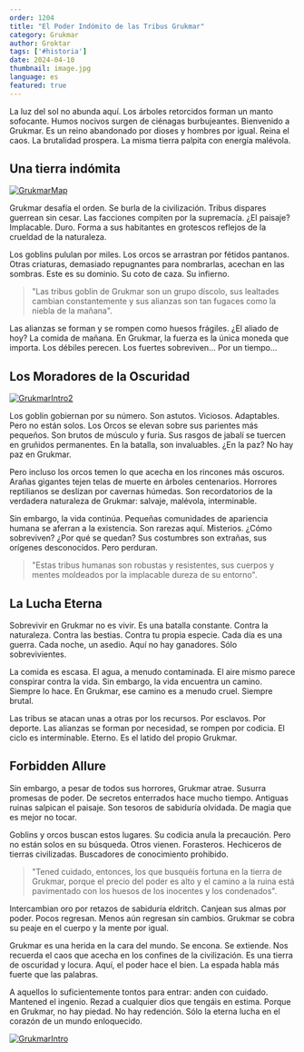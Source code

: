 ```yaml
---
order: 1204
title: "El Poder Indómito de las Tribus Grukmar"
category: Grukmar
author: Groktar
tags: ['#historia']
date: 2024-04-10
thumbnail: image.jpg
language: es
featured: true
---
```

La luz del sol no abunda aquí. Los árboles retorcidos forman un manto sofocante. Humos nocivos surgen de ciénagas burbujeantes. Bienvenido a Grukmar. Es un reino abandonado por dioses y hombres por igual. Reina el caos. La brutalidad prospera. La misma tierra palpita con energía malévola.

## Una tierra indómita

[![GrukmarMap](https://i.imgur.com/rw6EL1Y.png)](https://i.imgur.com/rw6EL1Y.png)

Grukmar desafía el orden. Se burla de la civilización. Tribus dispares guerrean sin cesar. Las facciones compiten por la supremacía. ¿El paisaje? Implacable. Duro. Forma a sus habitantes en grotescos reflejos de la crueldad de la naturaleza.

Los goblins pululan por miles. Los orcos se arrastran por fétidos pantanos. Otras criaturas, demasiado repugnantes para nombrarlas, acechan en las sombras. Este es su dominio. Su coto de caza. Su infierno.

> "Las tribus goblin de Grukmar son un grupo díscolo, sus lealtades cambian constantemente y sus alianzas son tan fugaces como la niebla de la mañana".

Las alianzas se forman y se rompen como huesos frágiles. ¿El aliado de hoy? La comida de mañana. En Grukmar, la fuerza es la única moneda que importa. Los débiles perecen. Los fuertes sobreviven... Por un tiempo...

## Los Moradores de la Oscuridad

[![GrukmarIntro2](https://i.imgur.com/tORSDal.png)](https://i.imgur.com/tORSDal.png)

Los goblin gobiernan por su número. Son astutos. Viciosos. Adaptables. Pero no están solos. Los Orcos se elevan sobre sus parientes más pequeños. Son brutos de músculo y furia. Sus rasgos de jabalí se tuercen en gruñidos permanentes. En la batalla, son invaluables. ¿En la paz? No hay paz en Grukmar.

Pero incluso los orcos temen lo que acecha en los rincones más oscuros. Arañas gigantes tejen telas de muerte en árboles centenarios. Horrores reptilianos se deslizan por cavernas húmedas. Son recordatorios de la verdadera naturaleza de Grukmar: salvaje, malévola, interminable.

Sin embargo, la vida continúa. Pequeñas comunidades de apariencia humana se aferran a la existencia. Son rarezas aquí. Misterios. ¿Cómo sobreviven? ¿Por qué se quedan? Sus costumbres son extrañas, sus orígenes desconocidos. Pero perduran.

> "Estas tribus humanas son robustas y resistentes, sus cuerpos y mentes moldeados por la implacable dureza de su entorno".

## La Lucha Eterna

Sobrevivir en Grukmar no es vivir. Es una batalla constante. Contra la naturaleza. Contra las bestias. Contra tu propia especie. Cada día es una guerra. Cada noche, un asedio. Aquí no hay ganadores. Sólo sobrevivientes.

La comida es escasa. El agua, a menudo contaminada. El aire mismo parece conspirar contra la vida. Sin embargo, la vida encuentra un camino. Siempre lo hace. En Grukmar, ese camino es a menudo cruel. Siempre brutal.

Las tribus se atacan unas a otras por los recursos. Por esclavos. Por deporte. Las alianzas se forman por necesidad, se rompen por codicia. El ciclo es interminable. Eterno. Es el latido del propio Grukmar.

## Forbidden Allure

Sin embargo, a pesar de todos sus horrores, Grukmar atrae. Susurra promesas de poder. De secretos enterrados hace mucho tiempo. Antiguas ruinas salpican el paisaje. Son tesoros de sabiduría olvidada. De magia que es mejor no tocar.

Goblins y orcos buscan estos lugares. Su codicia anula la precaución. Pero no están solos en su búsqueda. Otros vienen. Forasteros. Hechiceros de tierras civilizadas. Buscadores de conocimiento prohibido.

> "Tened cuidado, entonces, los que busquéis fortuna en la tierra de Grukmar, porque el precio del poder es alto y el camino a la ruina está pavimentado con los huesos de los inocentes y los condenados".

Intercambian oro por retazos de sabiduría eldritch. Canjean sus almas por poder. Pocos regresan. Menos aún regresan sin cambios. Grukmar se cobra su peaje en el cuerpo y la mente por igual.

Grukmar es una herida en la cara del mundo. Se encona. Se extiende. Nos recuerda el caos que acecha en los confines de la civilización. Es una tierra de oscuridad y locura. Aquí, el poder hace el bien. La espada habla más fuerte que las palabras.

A aquellos lo suficientemente tontos para entrar: anden con cuidado. Mantened el ingenio. Rezad a cualquier dios que tengáis en estima. Porque en Grukmar, no hay piedad. No hay redención. Sólo la eterna lucha en el corazón de un mundo enloquecido.

[![GrukmarIntro](https://i.imgur.com/xTqK5KY.png)](https://i.imgur.com/xTqK5KY.png)
